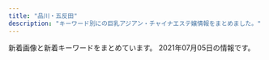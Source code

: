 ```yaml
---
title: "品川・五反田"
description: "キーワード別にの巨乳アジアン・チャイナエステ嬢情報をまとめました。"
---
```


新着画像と新着キーワードをまとめています。
2021年07月05日の情報です。

<DmmAffiliateIns />
<KeywordTable
  shops={
    [
    {
        "station": "JR\u4e94\u53cd\u7530\u99c5\u897f\u53e3",
        "name": "\u6708\u306e\u548c",
        "img_links": [
            "https://www.a-side.com/ad/koko/include/banner/koko_200x40.png",
            "https://tsukiwa.info/img/bar_top1.png",
            "https://tsukiwa.info/img/staff/A8BAF789-BD2B-4E7F-AB8A-224A2961B605.jpeg",
            "https://tsukiwa.info/img/staff/aya2101.jpg",
            "https://tsukiwa.info/img/staff/rumi04.jpg",
            "https://tsukiwa.info/img/staff/222BADE2-61AA-4B66-91BD-3D9941250C4D.jpeg",
            "https://tsukiwa.info/img/pickupGirl.png",
            "https://tsukiwa.info/img/staff/DB16BCF2-AF7E-404D-9FB5-9A45BE961351.jpeg",
            "https://tsukiwa.info/img/staff/mimi20202.jpg",
            "https://tsukiwa.info/img/staff/25D27B66-E3AF-40C0-8FCC-46E9F266B409.jpeg",
            "https://tsukiwa.info/img/staff_top/20201219_2.jpg",
            "https://tsukiwa.info/img/top_map.jpg",
            "https://tsukiwa.info/img/staff/rena04.jpg",
            "https://tsukiwa.info/img/news1.png",
            "https://tsukiwa.info/img/staff/rumi02.jpg",
            "https://tsukiwa.info/img/bar_gallery.png",
            "https://tsukiwa.info/img/news3.png",
            "https://tsukiwa.info/img/staff/ruru1.jpg",
            "https://tsukiwa.info/img/staff/yuna01.jpg",
            "https://tsukiwa.info/img/bar_staff.png",
            "https://tsukiwa.info/img/staff/koko3.jpg",
            "https://tsukiwa.info/img/staff/mimi01.jpg",
            "https://tsukiwa.info/img/staff_top/20201219_1.jpg",
            "https://tsukiwa.info/img/staff/909C372F-1613-4B7E-89C8-1A527D79FCC6.jpeg",
            "https://tsukiwa.info/img/bar_profile.png",
            "https://tsukiwa.info/img/event/camp03.jpg",
            "https://tsukiwa.info/img/akusesu-top0.jpg",
            "https://tsukiwa.info/img/staff/no_image.jpg"
        ],
        "url": "https://tsukiwa.info/",
        "keywords": {}
    },
    {
        "url": "http://www.relax-cs.com/",
        "name": "\u30ea\u30e9\u30af\u30bc\u30fc\u30b7\u30e7\u30f3\u862d",
        "img_links": [
            "http://www.relax-cs.com/ncss/staff03-b.jpg",
            "http://www.relax-cs.com/ncss/top02-left.jpg",
            "http://www.relax-cs.com/ncss/staff03-a.jpg",
            "http://www.relax-cs.com/ncss/top00001.jpg",
            "http://www.relax-cs.com/ncss/staff0401.jpg",
            "http://www.relax-cs.com/ncss/nav/nav-002.jpg",
            "http://www.relax-cs.com/ncss/nav/nav-004.jpg",
            "http://www.relax-cs.com/ncss/nav/nav-005.jpg",
            "http://www.relax-cs.com/ncss/nav/nav-001.jpg",
            "http://www.relax-cs.com/ncss/nav/nav-003.jpg",
            "http://www.relax-cs.com/ncss/top03.jpg",
            "http://www.relax-cs.com/ncss/staff04-a.jpg",
            "http://www.relax-cs.com/ncss/nav/nav-006.jpg",
            "http://www.relax-cs.com/ncss/tel.png"
        ],
        "station": "JR\u4e94\u53cd\u7530\u99c5\u897f\u53e3",
        "keywords": {}
    },
    {
        "url": "http://www.relax-fuyou.info/",
        "keywords": {
            "86": 2,
            "90": 2,
            "88": 3,
            "D": 5,
            "G": 1,
            "C": 3,
            "84": 5,
            "87": 2,
            "E": 5
        },
        "station": "JR\u4e94\u53cd\u7530\u99c5\u6771\u53e3",
        "img_links": [
            "http://www.relax-fuyou.info/i/img/sta20.jpg",
            "http://www.relax-fuyou.info/i/img/top.jpg",
            "http://www.relax-fuyou.info/img/st181.jpg",
            "http://www.relax-fuyou.info/img/sta5.jpg",
            "http://www.relax-fuyou.info/img/st201.jpg",
            "http://www.relax-fuyou.info/img/top.jpg",
            "http://www.relax-fuyou.info/img/st7.jpg",
            "http://www.relax-fuyou.info/img/st72.jpg",
            "http://www.relax-fuyou.info/img/st141.jpg",
            "http://www.relax-fuyou.info/img/r9.jpg",
            "http://www.relax-fuyou.info/img/sta17.jpg",
            "http://www.relax-fuyou.info/img/st8.jpg",
            "http://www.relax-fuyou.info/img/st171.jpg",
            "http://www.relax-fuyou.info/img/st140.jpg",
            "http://www.relax-fuyou.info/img/sta19.jpg",
            "http://www.relax-fuyou.info/img/sta15.jpg",
            "http://www.relax-fuyou.info/i/img/st8.jpg",
            "http://www.relax-fuyou.info/i/img/st10.jpg",
            "http://www.relax-fuyou.info/img/st41.jpg",
            "http://www.relax-fuyou.info/i/img/st181.jpg",
            "http://www.relax-fuyou.info/img/st5.jpg",
            "http://www.relax-fuyou.info/img/sta18.jpg",
            "http://www.relax-fuyou.info/img/st160.jpg",
            "http://www.relax-fuyou.info/img/st10.jpg",
            "http://www.relax-fuyou.info/i/img/st201.jpg",
            "http://www.relax-fuyou.info/i/img/r3.jpg",
            "http://www.relax-fuyou.info/i/img/st42.jpg",
            "http://www.relax-fuyou.info/i/img/r2.jpg",
            "http://www.relax-fuyou.info/img/sta1.jpg",
            "http://www.relax-fuyou.info/i/img/st140.jpg",
            "http://www.relax-fuyou.info/img/st110.jpg",
            "http://www.relax-fuyou.info/img/st42.jpg",
            "http://www.relax-fuyou.info/img/st11.jpg",
            "http://www.relax-fuyou.info/i/img/st11.jpg",
            "http://www.relax-fuyou.info/img/st150.jpg",
            "http://www.relax-fuyou.info/i/img/st191.jpg",
            "http://www.relax-fuyou.info/img/st71.jpg",
            "http://www.relax-fuyou.info/i/img/st160.jpg",
            "http://www.relax-fuyou.info/img/st1.jpg",
            "http://www.relax-fuyou.info/img/sta16.jpg",
            "http://www.relax-fuyou.info/i/img/st5.jpg",
            "http://www.relax-fuyou.info/img/st161.jpg",
            "http://www.relax-fuyou.info/i/img/st110.jpg",
            "http://www.relax-fuyou.info/img/sta8.jpg",
            "http://www.relax-fuyou.info/img/sta20.jpg",
            "http://www.relax-fuyou.info/i/img/r1.jpg",
            "http://www.relax-fuyou.info/img/st17.jpg",
            "http://www.relax-fuyou.info/i/img/st9.jpg",
            "http://www.relax-fuyou.info/i/img/st17.jpg",
            "http://www.relax-fuyou.info/img/st191.jpg"
        ],
        "name": "\u8299\u84c9\uff5e\u30d5\u30e8\u30a6\uff5e"
    },
    {
        "url": "https://www.healing-baby.work/",
        "keywords": {},
        "img_links": [
            "https://www.healing-baby.work/images/line.png",
            "https://www.healing-baby.work/images/sys.png",
            "https://www.healing-baby.work/images/2.jpg",
            "https://www.healing-baby.work/images/1.jpg",
            "https://www.healing-baby.work/img/naha1.jpg",
            "https://www.healing-baby.work/images/interior_t.jpg",
            "https://www.healing-baby.work/img/sizuka1.jpg",
            "https://www.healing-baby.work/images/staff_t.jpg",
            "https://www.healing-baby.work/images/3.jpg",
            "https://www.healing-baby.work/images/int1.png",
            "https://www.healing-baby.work/images/newface.png",
            "https://www.healing-baby.work/images/news.jpg",
            "https://www.healing-baby.work/images/6.jpg",
            "https://www.healing-baby.work/img/hana1.jpg",
            "https://www.healing-baby.work/img/eri1.jpg",
            "https://www.healing-baby.work/img/momo1.jpg",
            "https://www.healing-baby.work/images/7.jpg",
            "https://www.healing-baby.work/images/mobile.jpg",
            "https://www.healing-baby.work/img/mimi1.jpg",
            "https://www.healing-baby.work/images/ais.png",
            "https://www.healing-baby.work/img/riri1.jpg",
            "https://www.healing-baby.work/images/tel.jpg",
            "https://www.healing-baby.work/images/5.jpg",
            "https://www.healing-baby.work/images/head.jpg",
            "https://www.healing-baby.work/images/4.jpg"
        ],
        "name": "\u7652\u3057\u306e\u30d9\u30d3\u30fc",
        "station": "\u6238\u8d8a\u9280\u5ea7\u99c5"
    },
    {
        "img_links": [],
        "name": "\u30e9\u30ad\u30e5\u30a2",
        "url": "http://lacure.link/",
        "keywords": {},
        "station": "\u6238\u8d8a\u9280\u5ea7\u99c5"
    },
    {
        "name": "\u30de\u30c3\u30b5\u30fc\u30b8\u306e\u5915\u6708",
        "station": "JR\u4e94\u53cd\u7530\u99c5",
        "url": "http://www.es-yuduki.com/",
        "keywords": {
            "C": 13
        },
        "img_links": [
            "http://www.es-yuduki.com/css/staff02.jpg",
            "http://www.es-yuduki.com/css/nav/nav-002.jpg",
            "http://www.es-yuduki.com/css/coupon003.jpg",
            "http://www.es-yuduki.com/css/nav/nav-006.jpg",
            "http://www.es-yuduki.com/css/nav/change-007.jpg",
            "http://www.es-yuduki.com/css/nav/nav-0003.jpg",
            "http://www.es-yuduki.com/css/nav/nav-001.jpg",
            "http://www.es-yuduki.com/css/nav/change-006.jpg",
            "http://www.es-yuduki.com/css/head.jpg",
            "http://www.es-yuduki.com/css/staff00.jpg",
            "http://www.es-yuduki.com/css/staff01.jpg",
            "http://www.es-yuduki.com/css/nav/change-0003.jpg",
            "http://www.es-yuduki.com/css/nav/nav-004.jpg",
            "http://www.es-yuduki.com/css/progress03.jpg",
            "http://www.es-yuduki.com/css/progress07.jpg",
            "http://www.es-yuduki.com/css/progress08.jpg",
            "http://www.es-yuduki.com/css/staff03.jpg",
            "http://www.es-yuduki.com/css/progress02.jpg",
            "http://www.es-yuduki.com/css/progress06.jpg",
            "http://www.es-yuduki.com/css/staff02-b.jpg",
            "http://www.es-yuduki.com/css/main-top05.png",
            "http://www.es-yuduki.com/css/nav/nav-007.jpg",
            "http://www.es-yuduki.com/css/nav/change-002.jpg",
            "http://www.es-yuduki.com/css/staff01-b.jpg",
            "http://www.es-yuduki.com/css/progress01.jpg",
            "http://www.es-yuduki.com/css/nav/nav-005.jpg",
            "http://www.es-yuduki.com/css/staff03-b.jpg",
            "http://www.es-yuduki.com/css/kanban.jpg",
            "http://www.es-yuduki.com/css/nav/change-005.jpg",
            "http://www.es-yuduki.com/css/progress04.jpg",
            "http://www.es-yuduki.com/css/progress05.jpg",
            "http://www.es-yuduki.com/css/nav/change-001.jpg",
            "http://www.es-yuduki.com/css/nav/change-004.jpg"
        ]
    },
    {
        "img_links": [
            "http://es-mirei.com/images/s3Slider1Images/02.jpg",
            "http://es-mirei.com/staffPhoto/s20170911152114.jpg",
            "http://es-mirei.com/staffPhoto/b20180209180323.jpg",
            "http://es-mirei.com/staffPhoto/s20170728165302.jpg",
            "http://es-mirei.com/staffPhoto/b20180613122502.jpg",
            "http://es-mirei.com/images/s3Slider1Images/01.jpg",
            "http://es-mirei.com/images/s3Slider1Images/03.jpg",
            "http://es-mirei.com/images/store/02.jpg",
            "http://es-mirei.com/images/store/01.jpg",
            "http://es-mirei.com/staffPhoto/s20170908125528.jpg",
            "http://es-mirei.com/staffPhoto/b20170728165302.jpg",
            "http://es-mirei.com/staffPhoto/s20170728165536.jpg",
            "http://es-mirei.com/staffPhoto/s20170728165256.jpg",
            "http://es-mirei.com/staffPhoto/s20180209180323.jpg",
            "http://es-mirei.com/images/store/05.jpg",
            "http://es-mirei.com/staffPhoto/b20170728165536.jpg",
            "http://es-mirei.com/staffPhoto/b20170911152129.jpg",
            "http://es-mirei.com/images/store/03.jpg",
            "http://es-mirei.com/staffPhoto/s20180613122502.jpg",
            "http://es-mirei.com/images/store/06.jpg",
            "http://es-mirei.com/staffPhoto/b20170728165256.jpg",
            "http://es-mirei.com/staffPhoto/b20170908125528.jpg",
            "http://es-mirei.com/staffPhoto/s20170911152129.jpg",
            "http://es-mirei.com/images/store/04.jpg",
            "http://es-mirei.com/staffPhoto/b20170911152114.jpg",
            "http://es-mirei.com/images/noImg.jpg",
            "http://es-mirei.com/images/returnStaffBtn.png"
        ],
        "keywords": {
            "88": 2,
            "85": 2,
            "86": 2,
            "87": 4,
            "E": 8
        },
        "url": "http://es-mirei.com/",
        "station": "JR\u4e94\u53cd\u7530\u99c5\u897f\u53e3",
        "name": "\u7f8e\u4f36"
    },
    {
        "name": "\u5eb7\u7984",
        "img_links": [
            "http://www.kouroku-este.com/img/top/listmark1.png",
            "http://www.kouroku-este.com/img/staff/aaa/aaa1.jpg",
            "http://www.kouroku-este.com/img/system/service01.jpg",
            "http://www.kouroku-este.com/img/staff/ccc/ccc2.jpg",
            "http://www.kouroku-este.com/img/staff/aaa/aaa2.jpg",
            "http://www.kouroku-este.com/img/menu/info_r.jpg",
            "http://www.kouroku-este.com/img/staff/eee/s-eee1.jpg",
            "http://www.kouroku-este.com/img/staff/ccc/ccc1.jpg",
            "http://www.kouroku-este.com/img/staff/fff/s-fff2.jpg",
            "http://www.kouroku-este.com/img/staff/ggg/ggg1.jpg",
            "http://www.kouroku-este.com/img/staff/bbb/bbb1.jpg",
            "http://www.kouroku-este.com/img/staff/eee/s-eee2.jpg",
            "http://www.kouroku-este.com/img/staff/fff/s-fff1.jpg",
            "http://www.kouroku-este.com/img/system/service02.jpg"
        ],
        "station": "JR\u54c1\u5ddd\u99c5\u9ad8\u8f2a\u53e3",
        "url": "http://www.kouroku-este.com/",
        "keywords": {
            "C": 15
        }
    },
    {
        "url": "http://www.kenkou-house.info/",
        "station": "JR\u4e94\u53cd\u7530\u99c5\u6771\u53e3",
        "img_links": [
            "http://www.kenkou-house.info/img/s91.jpg",
            "http://www.kenkou-house.info/img/s15.jpg",
            "http://www.kenkou-house.info/img/s20.jpg",
            "http://www.kenkou-house.info/img/door.png",
            "http://www.kenkou-house.info/img/m6.png",
            "http://www.kenkou-house.info/img/m3.png",
            "http://www.kenkou-house.info/img/m1.png",
            "http://www.kenkou-house.info/img/s12.jpg",
            "http://www.kenkou-house.info/img/Himawari_88_31.png",
            "http://www.kenkou-house.info/img/m2.png",
            "http://www.kenkou-house.info/img/Himawari_468_60.png",
            "http://www.kenkou-house.info/img/s13.jpg",
            "http://www.kenkou-house.info/img/bottmo-ritght.png",
            "http://www.kenkou-house.info/img/m5.png",
            "http://www.kenkou-house.info/img/body-.png",
            "http://www.kenkou-house.info/img/s22.jpg",
            "http://www.kenkou-house.info/img/s17.jpg",
            "http://www.kenkou-house.info/img/play.png",
            "http://www.kenkou-house.info/img/m4.png",
            "http://www.kenkou-house.info/img/s61.jpg",
            "http://www.kenkou-house.info/img/s4.jpg",
            "http://www.kenkou-house.info/img/m8.png",
            "http://www.kenkou-house.info/img/s16.jpg",
            "http://www.kenkou-house.info/img/s1.jpg",
            "http://www.kenkou-house.info/img/s7.jpg",
            "http://www.kenkou-house.info/img/s14.jpg",
            "http://www.kenkou-house.info/img/s21.jpg",
            "http://www.kenkou-house.info/img/Himawari_200_40.png",
            "http://www.kenkou-house.info/img/head.png",
            "http://www.kenkou-house.info/img/s11.jpg",
            "http://www.kenkou-house.info/img/m7.png",
            "http://www.kenkou-house.info/img/s.png",
            "http://www.kenkou-house.info/img/bottmo-left.png",
            "http://www.kenkou-house.info/img/Himawari_160_45.png",
            "http://www.kenkou-house.info/img/s33.jpg"
        ],
        "keywords": {
            "C": 8
        },
        "name": "\u3072\u307e\u308f\u308a"
    },
    {
        "keywords": {},
        "url": "http://gotanda.pepper.jp/",
        "img_links": [
            "http://gotanda.pepper.jp/20151109231038834554.jpg",
            "http://gotanda.pepper.jp/m173.jpg",
            "http://gotanda.pepper.jp/m048.png",
            "http://gotanda.pepper.jp/m02272.jpg",
            "http://gotanda.pepper.jp/1-01.png",
            "http://gotanda.pepper.jp/m049.png",
            "http://gotanda.pepper.jp/gotanda001.jpg"
        ],
        "station": "JR\u4e94\u53cd\u7530\u99c5\u897f\u53e3",
        "name": "\u4e94\u53cd\u7530\u30e1\u30c7\u30a3\u30ab\u30eb\u30a8\u30f3"
    },
    {
        "url": "http://p-fly.work/",
        "keywords": {},
        "img_links": [
            "http://p-fly.work/images/15.jpg",
            "http://p-fly.work/staff/koko.jpg",
            "http://p-fly.work/images/sys3.jpg",
            "http://p-fly.work/images/sys4.png",
            "http://p-fly.work/images/staff_t.png",
            "http://p-fly.work/img/mai1.jpg",
            "http://p-fly.work/images/int2.png",
            "http://p-fly.work/images/line.png",
            "http://p-fly.work/img/yuki1.jpg",
            "http://p-fly.work/img/koko1.jpg",
            "http://p-fly.work/images/13.jpg",
            "http://p-fly.work/images/interior_t.png",
            "http://p-fly.work/staff/sara.jpg",
            "http://p-fly.work/staff/mai.jpg",
            "http://p-fly.work/img/eri1.jpg",
            "http://p-fly.work/images/news.jpg",
            "http://p-fly.work/images/b3.jpg",
            "http://p-fly.work/images/10.jpg",
            "http://p-fly.work/images/b2.jpg",
            "http://p-fly.work/images/1.jpg",
            "http://p-fly.work/img/anna1.jpg",
            "http://p-fly.work/images/b1.jpg",
            "http://p-fly.work/staff/anna.jpg",
            "http://p-fly.work/staff/eri.jpg",
            "http://p-fly.work/images/sys2.jpg",
            "http://p-fly.work/images/12.jpg",
            "http://p-fly.work/images/tr.jpg",
            "http://p-fly.work/img/sara1.jpg",
            "http://p-fly.work/images/sys1.jpg",
            "http://p-fly.work/images/ac1.jpg",
            "http://p-fly.work/images/head.png",
            "http://p-fly.work/staff/yuki.jpg",
            "http://p-fly.work/images/9.jpg",
            "http://p-fly.work/images/mobile.jpg",
            "http://p-fly.work/images/int1.jpg"
        ],
        "name": "\u7d2b\u306e\u8776",
        "station": "JR\u4e94\u53cd\u7530\u99c5\u897f\u53e3"
    },
    {
        "name": "\u7652\u3057\u30cf\u30a6\u30b9",
        "url": "https://i-house.aoaoeo.com/",
        "keywords": {},
        "img_links": [],
        "station": "JR\u4e94\u53cd\u7530\u99c5\u897f\u53e3"
    },
    {
        "keywords": {},
        "url": "https://hanagoromo.tyo.cm/",
        "station": "JR\u4e94\u53cd\u7530\u99c5",
        "img_links": [],
        "name": "\u82b1\u8863"
    },
    {
        "img_links": [
            "http://www.estetonbo.com/img/pro_tit_name.jpg",
            "http://www.estetonbo.com/upload/girl/img05/img1_0023.jpg",
            "http://www.estetonbo.com/img/pro_modoru.jpg",
            "http://www.estetonbo.com/upload/girl/img03/img1_0012.jpg",
            "http://www.estetonbo.com/img/qr_img.jpg",
            "http://www.estetonbo.com/img/pro_tit_age.jpg",
            "http://www.estetonbo.com/upload/girl/img05/img1_0011.jpg",
            "http://www.estetonbo.com/upload/girl/img01/img1_0004.jpg",
            "http://www.estetonbo.com/upload/girl/img04/img1_0011.jpg",
            "http://www.estetonbo.com/upload/girl/img05/img1_0004.jpg",
            "http://www.estetonbo.com/upload/girl/img01/img1_0012.jpg",
            "http://www.estetonbo.com/img/tit_news.jpg",
            "http://www.estetonbo.com/upload/girl/img03/img1_0022.jpg",
            "http://www.estetonbo.com/img/tit_newface.jpg",
            "http://www.estetonbo.com/upload/girl/img03/img1_0011.jpg",
            "http://www.estetonbo.com/upload/girl/img03/img1_0004.jpg",
            "http://www.estetonbo.com/img/tit_rank.jpg",
            "http://www.estetonbo.com/upload/girl/img05/img1_0019.jpg",
            "http://www.estetonbo.com/img/tit_staff.jpg",
            "http://www.estetonbo.com/upload/girl/img03/img1_0023.jpg",
            "http://www.estetonbo.com/upload/girl/img05/img1_0022.jpg",
            "http://www.estetonbo.com/img/main_top.jpg",
            "http://www.estetonbo.com/upload/girl/img01/img1_0019.jpg",
            "http://www.estetonbo.com/upload/girl/img01/img1_0023.jpg",
            "http://www.estetonbo.com/upload/girl/img05/img1_0012.jpg",
            "http://www.estetonbo.com/img/pro_tit_size.jpg",
            "http://www.estetonbo.com/img/rank_img.jpg",
            "http://www.estetonbo.com/img/qr_150.jpg",
            "http://www.estetonbo.com/upload/girl/img01/img1_0022.jpg",
            "http://www.estetonbo.com/upload/girl/img01/img1_0011.jpg",
            "http://www.estetonbo.com/upload/girl/img03/img1_0019.jpg",
            "http://www.estetonbo.com/img/lineyoko.jpg",
            "http://www.estetonbo.com/img/tit_profile.jpg"
        ],
        "name": "\u30c8\u30f3\u30dc",
        "keywords": {
            "86": 14,
            "87": 24,
            "C": 25,
            "\u4e73": 4,
            "D": 20
        },
        "station": "JR\u4e94\u53cd\u7530\u99c5\u6771\u53e3",
        "url": "http://www.estetonbo.com/"
    }
]
}
/>
<DmmAffiliateScript />
